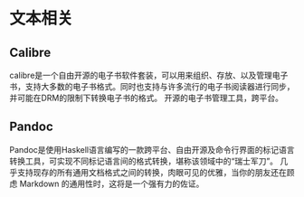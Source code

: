 
# 文本相关

## Calibre

<AppCard picOrgin="https://url-shortener.ri1ken.workers.dev/hwGS8N" appName="Calibre" website="https://calibre-ebook.com/" github-stars="https://img.shields.io/github/stars/kovidgoyal/calibre?style=social">
    calibre是一个自由开源的电子书软件套装，可以用来组织、存放、以及管理电子书，支持大多数的电子书格式。同时也支持与许多流行的电子书阅读器进行同步，并可能在DRM的限制下转换电子书的格式。
</AppCard>

<Callout>
    开源的电子书管理工具，跨平台。
</Callout>

## Pandoc

<AppCard picOrgin="https://url-shortener.ri1ken.workers.dev/BcT3Ap" appName="Pandoc" website="https://pandoc.org/" github-release="https://img.shields.io/github/release/jgm/pandoc.svg?label=current+release">
    Pandoc是使用Haskell语言编写的一款跨平台、自由开源及命令行界面的标记语言转换工具，可实现不同标记语言间的格式转换，堪称该领域中的“瑞士军刀”。
</AppCard>

<Callout>
    几乎支持现存的所有通用文档格式之间的转换，肉眼可见的优雅，当你的朋友还在顾虑 Markdown 的通用性时，这将是一个强有力的佐证。
</Callout>
